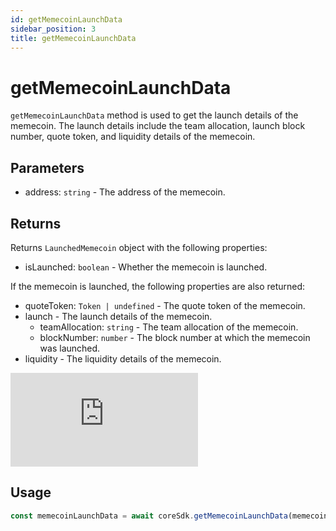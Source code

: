 ---
id: getMemecoinLaunchData
sidebar_position: 3
title: getMemecoinLaunchData
---

# getMemecoinLaunchData

`getMemecoinLaunchData` method is used to get the launch details of the memecoin. The launch details include the team allocation, launch block number, quote token, and liquidity details of the memecoin.

## Parameters

- address: `string` - The address of the memecoin.

## Returns

Returns `LaunchedMemecoin` object with the following properties:

- isLaunched: `boolean` - Whether the memecoin is launched.

If the memecoin is launched, the following properties are also returned:

- quoteToken: `Token | undefined` - The quote token of the memecoin.
- launch - The launch details of the memecoin.
  - teamAllocation: `string` - The team allocation of the memecoin.
  - blockNumber: `number` - The block number at which the memecoin was launched.
- liquidity - The liquidity details of the memecoin.

<iframe
  frameborder="0"
  style={{ width: '100%', height: '352px' }}
  allow="clipboard-write"
  src="https://emgithub.com/iframe.html?target=https%3A%2F%2Fgithub.com%2Fkeep-starknet-strange%2Funruggable.meme%2Fblob%2Fmain%2Fpackages%2Fcore%2Fsrc%2Ftypes%2Fmemecoin.ts%23L58-L70&style=github-dark-dimmed&type=code&showBorder=on&showLineNumbers=on&showFileMeta=on&showFullPath=on&showCopy=on"
></iframe>

## Usage

```ts
const memecoinLaunchData = await coreSdk.getMemecoinLaunchData(memecoinAddress)
```
